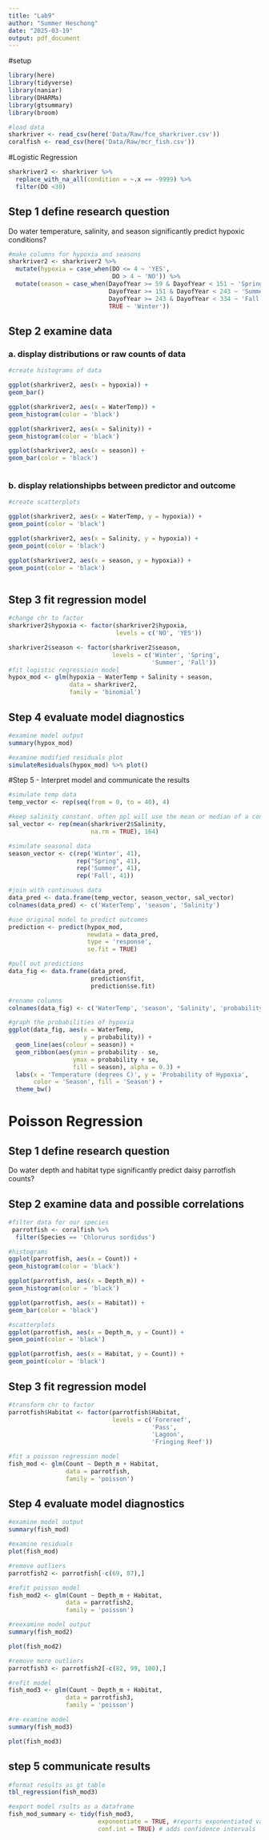 ```yaml
---
title: "Lab9"
author: "Summer Heschong"
date: "2025-03-19"
output: pdf_document
---
```

#setup
```r
library(here)
library(tidyverse)
library(naniar)
library(DHARMa)
library(gtsummary)
library(broom)

#load data
sharkriver <- read_csv(here('Data/Raw/fce_sharkriver.csv'))
coralfish <- read_csv(here('Data/Raw/mcr_fish.csv'))

```

#Logistic Regression

```r
sharkriver2 <- sharkriver %>%
  replace_with_na_all(condition = ~.x == -9999) %>%
  filter(DO <30)

```

## Step 1 define research question
Do water temperature, salinity, and season significantly predict hypoxic conditions?

```r

#make columns for hypoxia and seasons
sharkriver2 <- sharkriver2 %>%
  mutate(hypoxia = case_when(DO <= 4 ~ 'YES',
                             DO > 4 ~ 'NO')) %>%
  mutate(season = case_when(DayofYear >= 59 & DayofYear < 151 ~ 'Spring',
                            DayofYear >= 151 & DayofYear < 243 ~ 'Summer',
                            DayofYear >= 243 & DayofYear < 334 ~ 'Fall',
                            TRUE ~ 'Winter'))


```

## Step 2 examine data
### a. display distributions or raw counts of data
```r
#create histograms of data

ggplot(sharkriver2, aes(x = hypoxia)) +
geom_bar()

ggplot(sharkriver2, aes(x = WaterTemp)) +
geom_histogram(color = 'black')

ggplot(sharkriver2, aes(x = Salinity)) +
geom_histogram(color = 'black')

ggplot(sharkriver2, aes(x = season)) +
geom_bar(color = 'black')



```

### b. display relationshipbs between predictor and outcome

```r
#create scatterplots

ggplot(sharkriver2, aes(x = WaterTemp, y = hypoxia)) +
geom_point(color = 'black')

ggplot(sharkriver2, aes(x = Salinity, y = hypoxia)) +
geom_point(color = 'black')

ggplot(sharkriver2, aes(x = season, y = hypoxia)) +
geom_point(color = 'black')



```

## Step 3 fit regression model

```r
#change chr to factor
sharkriver2$hypoxia <- factor(sharkriver2$hypoxia,
                              levels = c('NO', 'YES'))

sharkriver2$season <- factor(sharkriver2$season,
                             levels = c('Winter', 'Spring',
                                        'Summer', 'Fall'))
#fit logistic regressioin model
hypox_mod <- glm(hypoxia ~ WaterTemp + Salinity + season,
                 data = sharkriver2,
                 family = 'binomial')

```

## Step 4 evaluate model diagnostics

```r
#examine model output
summary(hypox_mod)

#examine modified residuals plot
simulateResiduals(hypox_mod) %>% plot()

```

#Step 5 - Interpret model and communicate the results
```r
#simulate temp data
temp_vector <- rep(seq(from = 0, to = 40), 4)

#keep salinity constant. often ppl will use the mean or median of a continuous value
sal_vector <- rep(mean(sharkriver2$Salinity,
                       na.rm = TRUE), 164)

#simulate seasonal data
season_vector <- c(rep('Winter', 41),
                   rep("Spring", 41),
                   rep('Summer', 41),
                   rep('Fall', 41))

#join with continuous data
data_pred <- data.frame(temp_vector, season_vector, sal_vector)
colnames(data_pred) <- c('WaterTemp', 'season', 'Salinity')

#use original model to predict outcomes
prediction <- predict(hypox_mod,
                      newdata = data_pred,
                      type = 'response',
                      se.fit = TRUE)

#pull out predictions
data_fig <- data.frame(data_pred,
                       prediction$fit,
                       prediction$se.fit)

#rename columns
colnames(data_fig) <- c('WaterTemp', 'season', 'Salinity', 'probability', 'se')

#graph the probabilities of hypoxia
ggplot(data_fig, aes(x = WaterTemp,
                     y = probability)) +
  geom_line(aes(colour = season)) +
  geom_ribbon(aes(ymin = probability - se,
                  ymax = probability + se,
                  fill = season), alpha = 0.3) +
  labs(x = 'Temperature (degrees C)', y = 'Probability of Hypoxia',
       color = 'Season', fill = 'Season') +
  theme_bw()

```

# Poisson Regression

## Step 1 define research question
Do water depth and habitat type significantly predict daisy parrotfish counts?

## Step 2 examine data and possible correlations

```r
#filter data for our species
 parrotfish <- coralfish %>%
  filter(Species == 'Chlorurus sordidus')

#histograms
ggplot(parrotfish, aes(x = Count)) +
geom_histogram(color = 'black')

ggplot(parrotfish, aes(x = Depth_m)) +
geom_histogram(color = 'black')

ggplot(parrotfish, aes(x = Habitat)) +
geom_bar(color = 'black')

#scatterplots
ggplot(parrotfish, aes(x = Depth_m, y = Count)) +
geom_point(color = 'black')

ggplot(parrotfish, aes(x = Habitat, y = Count)) +
geom_point(color = 'black')


```

## Step 3 fit regression model

```r
#transform chr to factor
parrotfish$Habitat <- factor(parrotfish$Habitat,
                             levels = c('Forereef',
                                        'Pass',
                                        'Lagoon',
                                        'Fringing Reef'))

#fit a poisson regression model
fish_mod <- glm(Count ~ Depth_m + Habitat,
                data = parrotfish,
                family = 'poisson')


```

## Step 4 evaluate model diagnostics

```r
#examine model output
summary(fish_mod)

#examine residuals
plot(fish_mod)

#remove outliers
parrotfish2 <- parrotfish[-c(69, 87),]

#refit poisson model
fish_mod2 <- glm(Count ~ Depth_m + Habitat,
                data = parrotfish2,
                family = 'poisson')

#reexamine model output
summary(fish_mod2)

plot(fish_mod2)

#remove more outliers
parrotfish3 <- parrotfish2[-c(82, 99, 100),]

#refit model
fish_mod3 <- glm(Count ~ Depth_m + Habitat,
                data = parrotfish3,
                family = 'poisson')

#re-examine model
summary(fish_mod3)

plot(fish_mod3)

```

## step 5 communicate results 

```r

#format results as gt table
tbl_regression(fish_mod3)

#export model rsults as a dataframe
fish_mod_summary <- tidy(fish_mod3,
                         exponentiate = TRUE, #reports exponentiated values
                         conf.int = TRUE) # adds confidence intervals

```

